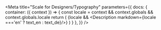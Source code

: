 

<Meta title="Scale for Designers/Typography"
  parameters={{
      docs: {
          container: ({ context }) => {
              const locale = context && context.globals && context.globals.locale
              return (
                  <DocsContainer context={context}>
                      {locale && <Description markdown={locale ==='en' ? text_en : text_de}/>}
                  </DocsContainer>
              )
          }
      },
  }}
/>
